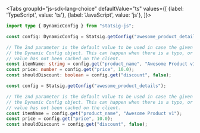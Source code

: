 
<Tabs
  groupId="js-sdk-lang-choice"
  defaultValue="ts"
  values={[
    {label: 'TypeScript', value: 'ts'},
    {label: 'JavaScript', value: 'js'},
  ]}>

  <TabItem value="ts">

```typescript
import type { DynamicConfig } from "statsig-js";

const config: DynamicConfig = Statsig.getConfig("awesome_product_details");

// The 2nd parameter is the default value to be used in case the given parameter name does not exist on
// the Dynamic Config object. This can happen when there is a typo, or when the user is offline and the
// value has not been cached on the client.
const itemName: string = config.get("product_name", "Awesome Product v1");
const price: number = config.get("price", 10.0);
const shouldDiscount: boolean = config.get("discount", false);
```

  </TabItem>
  <TabItem value="js">

```jsx
const config = Statsig.getConfig("awesome_product_details");

// The 2nd parameter is the default value to be used in case the given parameter name does not exist on
// the Dynamic Config object. This can happen when there is a typo, or when the user is offline and the
// value has not been cached on the client.
const itemName = config.get("product_name", "Awesome Product v1");
const price = config.get("price", 10.0);
const shouldDiscount = config.get("discount", false);
```

  </TabItem>
</Tabs>
